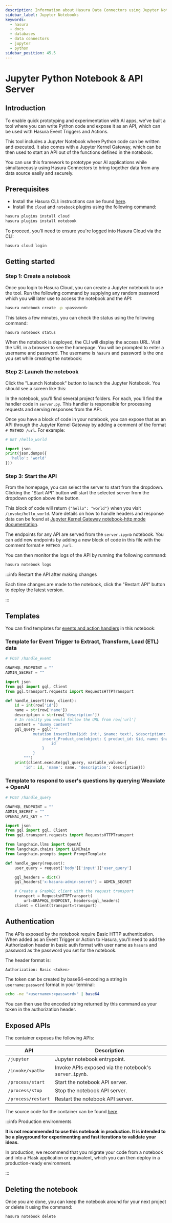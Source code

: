 ```yaml
---
description: Information about Hasura Data Connectors using Jupyter Notebooks
sidebar_label: Jupyter Notebooks
keywords:
  - hasura
  - docs
  - databases
  - data connectors
  - jupyter
  - python
sidebar_position: 45.5
---
```



# Jupyter Python Notebook & API Server

## Introduction

To enable quick prototyping and experimentation with AI apps, we've built a tool where you can write Python code and
expose it as an API, which can be used with Hasura Event Triggers and Actions.

This tool includes a Jupyter Notebook where Python code can be written and executed. It also comes with a Jupyter Kernel
Gateway, which can be then used to start an API out of the functions defined in the notebook.

You can use this framework to prototype your AI applications while simultaneously using Hasura Connectors to bring
together data from any data source easily and securely.

<Thumbnail src="/img/databases/data-connector/jupyter-arch.png" alt="Jupyter Notebook" />

## Prerequisites

- Install the Hasura CLI: instructions can be found [here](/hasura-cli/install-hasura-cli.mdx).
- Install the `cloud` and `notebook` plugins using the following command:

```bash
hasura plugins install cloud
hasura plugins install notebook
```

To proceed, you'll need to ensure you're logged into Hasura Cloud via the CLI:

```bash
hasura cloud login
```

## Getting started

### Step 1: Create a notebook

Once you login to Hasura Cloud, you can create a Jupyter notebook to use the tool. Run the following command by
supplying any random password which you will later use to access the notebook and the API:

```bash
hasura notebook create -p <password>
```

This takes a few minutes, you can check the status using the following command:

```bash
hasura notebook status
```

When the notebook is deployed, the CLI will display the access URL. Visit the URL in a browser to see the homepage. You
will be prompted to enter a username and password. The username is `hasura` and password is the one you set while
creating the notebook:

<Thumbnail src="/img/databases/data-connector/jupyter-start.png" alt="Jupyter Notebook homepage" />

### Step 2: Launch the notebook

Click the "Launch Notebook" button to launch the Jupyter Notebook. You should see a screen like this:

<Thumbnail src="/img/databases/data-connector/jupyter-contents.png" alt="Contents of the notebook" />

In the notebook, you'll find several project folders. For each, you'll find the handler code in `server.py`. This
handler is responsible for processing requests and serving responses from the API.

Once you have a block of code in your notebook, you can expose that as an API through the Jupyter Kernel Gateway by
adding a comment of the format `# METHOD /url`. For example:

```python
# GET /hello_world

import json
print(json.dumps({
  'hello': 'world'
}))
```

### Step 3: Start the API

From the homepage, you can select the server to start from the dropdown. Clicking the "Start API" button will start the
selected server from the dropdown option above the button.

This block of code will return `{"hello": "world"}` when you visit `/invoke/hello_world`. More details on how to handle
headers and response data can be found at
[Jupyter Kernel Gateway notebook-http mode documentation](https://jupyter-kernel-gateway.readthedocs.io/en/latest/http-mode.html).

The endpoints for any API are served from the `server.ipynb` notebook. You can add new endpoints by adding a new block
of code in this file with the comment format `# METHOD /url`.

You can then monitor the logs of the API by running the following command:

```bash
hasura notebook logs
```

:::info Restart the API after making changes

Each time changes are made to the notebook, click the "Restart API" button to deploy the latest version.

:::

## Templates

You can find templates for
[events and action handlers](https://github.com/hasura/jupyter-code-api-server/blob/basic-auth/notebook/server.ipynb) in
this notebook:

### Template for Event Trigger to Extract, Transform, Load (ETL) data

```python
# POST /handle_event

GRAPHQL_ENDPOINT = ""
ADMIN_SECRET = ""

import json
from gql import gql, Client
from gql.transport.requests import RequestsHTTPTransport

def handle_insert(row, client):
    id = int(row['id'])
    name = str(row['name'])
    description = str(row['description'])
    # In reality you would follow the URL from row['url']
    content = "dummy content"
    gql_query = gql("""
            mutation insertItem($id: int!, $name: text!, $description: text!) {
                insert_Product_one(object: { product_id: $id, name: $name, description: $description }) {
                    id
                }
            }
        """)
    print(client.execute(gql_query, variable_values={
        'id': id, 'name': name, 'description': description}))
```

### Template to respond to user's questions by querying Weaviate + OpenAI

```python
# POST /handle_query

GRAPHQL_ENDPOINT = ""
ADMIN_SECRET = ""
OPENAI_API_KEY = ""

import json
from gql import gql, Client
from gql.transport.requests import RequestsHTTPTransport

from langchain.llms import OpenAI
from langchain.chains import LLMChain
from langchain.prompts import PromptTemplate

def handle_query(request):
    user_query = request['body']['input']['user_query']

    gql_headers = dict()
    gql_headers['x-hasura-admin-secret'] = ADMIN_SECRET

    # Create a GraphQL client with the request transport
    transport = RequestsHTTPTransport(
        url=GRAPHQL_ENDPOINT, headers=gql_headers)
    client = Client(transport=transport)
```

## Authentication

The APIs exposed by the notebook require Basic HTTP authentication. When added as an Event Trigger or Action to Hasura,
you'll need to add the Authorization header in basic auth format with user name as `hasura` and password as the password
you set for the notebook.

The header format is:

```bash
Authorization: Basic <token>
```

The token can be created by base64-encoding a string in `username:password` format in your terminal:

```bash
echo -ne "<username>:<password>" | base64
```

You can then use the encoded string returned by this command as your token in the authorization header.

## Exposed APIs

The container exposes the following APIs:

| API                | Description                                            |
| ------------------ | ------------------------------------------------------ |
| `/jupyter`         | Jupyter notebook entrypoint.                           |
| `/invoke/<path>`   | Invoke APIs exposed via the notebook's `server.ipynb`. |
| `/process/start`   | Start the notebook API server.                         |
| `/process/stop`    | Stop the notebook API server.                          |
| `/process/restart` | Restart the notebook API server.                       |

The source code for the container can be found
[here](https://github.com/hasura/jupyter-code-api-server/tree/basic-auth).

:::info Production environments

**It is not recommended to use this notebook in production. It is intended to be a playground for experimenting and fast
iterations to validate your ideas.**

In production, we recommend that you migrate your code from a notebook and into a Flask application or equivalent, which
you can then deploy in a production-ready environment.

:::

## Deleting the notebook

Once you are done, you can keep the notebook around for your next project or delete it using the command:

```bash
hasura notebook delete
```

